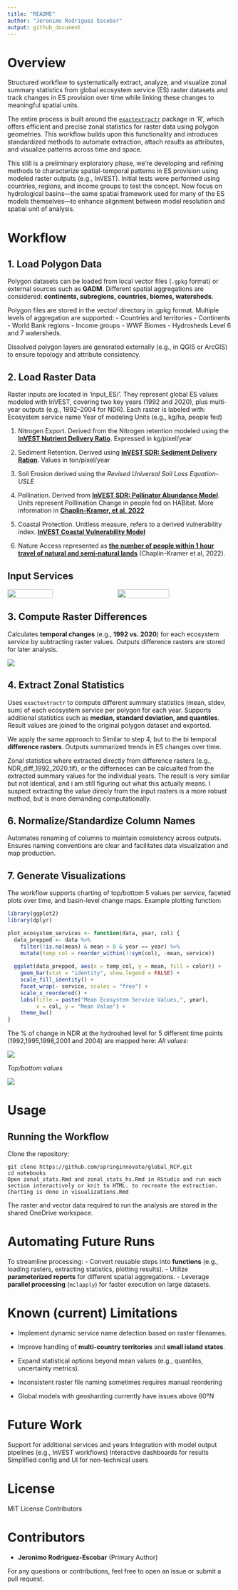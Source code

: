 ```yaml
---
title: "README"
author: "Jeronimo Rodriguez Escobar"
output: github_document
---
```


# Overview

Structured workflow to systematically extract, analyze, and visualize zonal summary statistics from global ecosystem service (ES) raster datasets and track changes in ES provision over time while linking these changes to meaningful spatial units.

The entire process is built around the [`exactextractr`](https://github.com/isciences/exactextractr) package in 'R', which offers efficient and precise zonal statistics for raster data using polygon geometries. This workflow builds upon this functionality and introduces standardized methods to automate extraction, attach results as attributes, and visualize patterns across time and space.

This still is a preliminary exploratory phase, we’re developing and refining methods to characterize spatial-temporal patterns in ES provision using modeled raster outputs (e.g., InVEST). Initial tests were performed using countries, regions, and income groups to test the concept. Now focus on hydrological basins—the same spatial framework used for many of the ES models themselves—to enhance alignment between model resolution and spatial unit of analysis.

# Workflow

## 1. Load Polygon Data

Polygon datasets can be loaded from local vector files (`.gpkg` format) or external sources such as **GADM**. Different spatial aggregations are considered: **continents, subregions, countries, biomes, watersheds**.

Polygon files are stored in the vector/ directory in .gpkg format. Multiple levels of aggregation are supported: - Countries and territories - Continents - World Bank regions - Income groups - WWF Biomes - Hydrosheds Level 6 and 7 watersheds.

Dissolved polygon layers are generated externally (e.g., in QGIS or ArcGIS) to ensure topology and attribute consistency.

## 2. Load Raster Data

Raster inputs are located in 'input_ES/'. They represent global ES values modeled with InVEST, covering two key years (1992 and 2020), plus multi-year outputs (e.g., 1992–2004 for NDR). Each raster is labeled with: Ecosystem service name Year of modeling Units (e.g., kg/ha, people fed)

1.  Nitrogen Export. Derived from the Nitrogen retention modeled using the [**InVEST Nutrient Delivery Ratio**](http://data.naturalcapitalproject.org/invest-releases/3.5.0/userguide/ndr.html). Expressed in kg/pixel/year

2.  Sediment Retention. Derived using [**InVEST SDR: Sediment Delivery Ration**](https://storage.googleapis.com/releases.naturalcapitalproject.org/invest-userguide/latest/en/sdr.html). Values in ton/pixel/year

3.  Soil Erosion derived using the *Revised Universal Soil Loss Equation-USLE*

4.  Pollination. Derived from [**InVEST SDR: Pollinator Abundance Model**](https://storage.googleapis.com/releases.naturalcapitalproject.org/invest-userguide/latest/en/croppollination.html). Units represent Polllination Change in people fed on HABitat. More information in [**Chaplin-Kramer, et al. 2022**](https://static-content.springer.com/esm/art%3A10.1038%2Fs41559-022-01934-5/MediaObjects/41559_2022_1934_MOESM1_ESM.pdf)

5.  Coastal Protection. Unitless measure, refers to a derived vulnerability index. [**InVEST Coastal Vulnerability Model**](https://storage.googleapis.com/releases.naturalcapitalproject.org/invest-userguide/latest/en/coastal_vulnerability.html)

6.  Nature Access represented as [**the number of people within 1 hour travel of natural and semi-natural lands**](https://github.com/springinnovate/distance-to-hab-with-friction) (Chaplin-Kramer et al, 2022).

## Input Services


<p div style="display: flex; gap: 10px;">
  <img src="output_maps/OriginalServices_92.png" width="45%" style="margin-right: 10px;"/>
  <img src="output_maps/OriginalServices_2020.png" width="48%" />
</div>


## 3. Compute Raster Differences

Calculates **temporal changes** (e.g., **1992 vs. 2020**) for each ecosystem service by subtracting raster values. Outputs difference rasters are stored for later analysis.

<p div style="display: flex; gap: 10px;">
  <img src="output_maps/OriginalServices_chg_1992_2020.png" style="margin-right: 10px;"/>
</div>

## 4. Extract Zonal Statistics

Uses `exactextractr` to compute different summary statistics (mean, stdev, sum) of each ecosystem service per polygon for each year. Supports additional statistics such as **median, standard deviation, and quantiles**. Result values are joined to the original polygon dataset and exported.


We apply the same approach to Similar to step 4, but to the bi temporal  **difference rasters**. Outputs summarized trends in ES changes over time.

Zonal statistics where extracted directly from difference rasters (e.g., NDR_diff_1992_2020.tif), or the differneces can be calcualted from the extracted summary values for the individual years. The result is very similar but not identical, and i am still figuring out what this actually means. 
I suspect extracting the value direcly from the input rasters is a more robust method, but is more demanding computationally. 

## 6. Normalize/Standardize Column Names

Automates renaming of columns to maintain consistency across outputs. Ensures naming conventions are clear and facilitates data visualization and map production.

## 7. Generate Visualizations

The workflow supports charting of top/bottom 5 values per service, faceted plots over time, and basin-level change maps. Example plotting function:

```r

library(ggplot2)
library(dplyr)

plot_ecosystem_services <- function(data, year, col) {
  data_prepped <- data %>%
    filter(!is.na(mean) & mean > 0 & year == year) %>%
    mutate(temp_col = reorder_within(!!sym(col), -mean, service))  
  
  ggplot(data_prepped, aes(x = temp_col, y = mean, fill = color)) +
    geom_bar(stat = "identity", show.legend = FALSE) +
    scale_fill_identity() +
    facet_wrap(~ service, scales = "free") +
    scale_x_reordered() +  
    labs(title = paste("Mean Ecosystem Service Values,", year),
         x = col, y = "Mean Value") +
    theme_bw()
}
```


The % of change in NDR at the hydroshed level for 5 different time points (1992,1995,1998,2001 and 2004) are mapped here: 
*All values*:
<p div style="display: flex; gap: 10px;">
  <img src="output_maps/Hydrosheds_2_1.png" style="margin-right: 10px;"/>
</div>


*Top/bottom values*

<p div style="display: flex; gap: 10px;">
  <img src="output_maps/Hydrosheds_2.png" style="margin-right: 10px;"/>
</div>

# Usage

## Running the Workflow

Clone the repository:

```         
git clone https://github.com/springinnovate/global_NCP.git
cd notebooks
Open zonal_stats.Rmd and zonal_stats_hs.Rmd in RStudio and run each section interactively or knit to HTML. to recreate the extraction. Charting is done in visualizations.Rmd
```

The raster and vector data required to run the analysis are stored in the shared OneDrive workspace.

# Automating Future Runs

To streamline processing: - Convert reusable steps into **functions** (e.g., loading rasters, extracting statistics, plotting results). - Utilize **parameterized reports** for different spatial aggregations. - Leverage **parallel processing** (`mclapply`) for faster execution on large datasets.

# Known (current) Limitations

-   Implement dynamic service name detection based on raster filenames.

-   Improve handling of **multi-country territories** and **small island states**.

-   Expand statistical options beyond mean values (e.g., quantiles, uncertainty metrics).

-   Inconsistent raster file naming sometimes requires manual reordering

-   Global models with geosharding currently have issues above 60°N

# Future Work

Support for additional services and years Integration with model output pipelines (e.g., InVEST workflows) Interactive dashboards for results Simplified config and UI for non-technical users

# License

MIT License Contributors

# Contributors

-   **Jeronimo Rodriguez-Escobar** (Primary Author)

For any questions or contributions, feel free to open an issue or submit a pull request.
